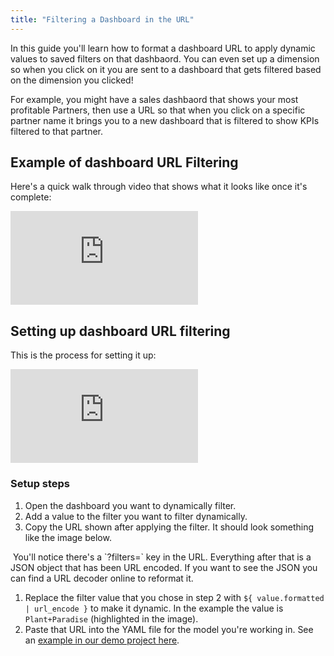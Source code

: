 ```yaml
---
title: "Filtering a Dashboard in the URL"
---
```


In this guide you'll learn how to format a dashboard URL to apply dynamic values to saved filters on that dashbaord. You can even set up a dimension so when you click on it you are sent to a dashboard that gets filtered based on the dimension you clicked!

For example, you might have a sales dashbaord that shows your most profitable Partners, then use a URL so that when you click on a specific partner name it brings you to a new dashboard that is filtered to show KPIs filtered to that partner.

## Example of dashboard URL Filtering

Here's a quick walk through video that shows what it looks like once it's complete:

<iframe src="https://cdn.loom.com/sessions/thumbnails/2afb9990e3d7407dadcf53d8db2719c8-644f09eaf407adac.mp4" frameborder="0" webkitallowfullscreen mozallowfullscreen allowfullscreen style={{ width: '100%', height: '400px' }} ></iframe>

## Setting up dashboard URL filtering

This is the process for setting it up:

<iframe src="https://cdn.loom.com/sessions/thumbnails/aa6b7aa3001d4b1fa86a2c98a7fe044c-1341cb311f5a956d.mp4" frameborder="0" webkitallowfullscreen mozallowfullscreen allowfullscreen style={{ width: '100%', height: '400px' }} ></iframe>

### Setup steps

1. Open the dashboard you want to dynamically filter.
2. Add a value to the filter you want to filter dynamically.
3. Copy the URL shown after applying the filter. It should look something like the image below.

<Frame>
  <img src="/images/guides/dashboard-url-filter-4eb115b7e180529d7a5d50343d500743.png" alt=""/>
</Frame>


<Info>
You'll notice there's a `?filters=` key in the URL. Everything after that is a JSON object that has been URL encoded. If you want to see the JSON you can find a URL decoder online to reformat it.
</Info>

1. Replace the filter value that you chose in step 2 with `${ value.formatted | url_encode }` to make it dynamic. In the example the value is `Plant+Paradise` (highlighted in the image).
2. Paste that URL into the YAML file for the model you're working in. See an [example in our demo project here](https://github.com/lightdash/lightdash-demo-data-gardening/blob/5632406cb5b43fdf066a2086142dc3e86a41e947/dbt/models/dbt%5Forders.yml#L31-L32).
